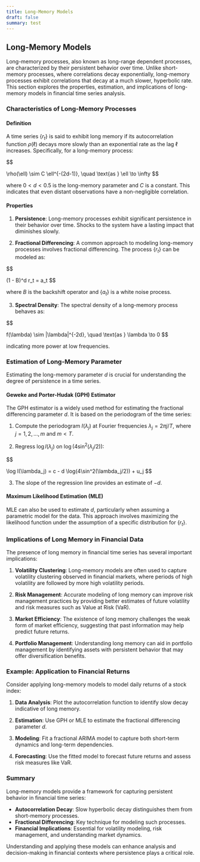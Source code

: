```yaml
---
title: Long-Memory Models
draft: false
summary: test
---
```



<TOCInline toc={props.toc} asDisclosure />

## Long-Memory Models

Long-memory processes, also known as long-range dependent processes, are characterized by their persistent behavior over time. Unlike short-memory processes, where correlations decay exponentially, long-memory processes exhibit correlations that decay at a much slower, hyperbolic rate. This section explores the properties, estimation, and implications of long-memory models in financial time series analysis.

### Characteristics of Long-Memory Processes

#### Definition

A time series $\{r_t\}$ is said to exhibit long memory if its autocorrelation function $\rho(\ell)$ decays more slowly than an exponential rate as the lag $\ell$ increases. Specifically, for a long-memory process:

$$

\rho(\ell) \sim C \ell^{-(2d-1)}, \quad \text{as } \ell \to \infty
$$

where $0 < d < 0.5$ is the long-memory parameter and $C$ is a constant. This indicates that even distant observations have a non-negligible correlation.

#### Properties

1. **Persistence**: Long-memory processes exhibit significant persistence in their behavior over time. Shocks to the system have a lasting impact that diminishes slowly.

2. **Fractional Differencing**: A common approach to modeling long-memory processes involves fractional differencing. The process $\{r_t\}$ can be modeled as:

$$

(1 - B)^d r_t = a_t
$$

where $B$ is the backshift operator and $\{a_t\}$ is a white noise process.

3. **Spectral Density**: The spectral density of a long-memory process behaves as:

$$

f(\lambda) \sim |\lambda|^{-2d}, \quad \text{as } \lambda \to 0
$$

indicating more power at low frequencies.

### Estimation of Long-Memory Parameter

Estimating the long-memory parameter $d$ is crucial for understanding the degree of persistence in a time series.

#### Geweke and Porter-Hudak (GPH) Estimator

The GPH estimator is a widely used method for estimating the fractional differencing parameter $d$. It is based on the periodogram of the time series:

1. Compute the periodogram $I(\lambda_j)$ at Fourier frequencies $\lambda_j = 2\pi j/T$, where $j = 1, 2, \ldots, m$ and $m < T$.

2. Regress $\log I(\lambda_j)$ on $\log(4\sin^2(\lambda_j/2))$:

$$

\log I(\lambda_j) = c - d \log(4\sin^2(\lambda_j/2)) + u_j
$$

3. The slope of the regression line provides an estimate of $-d$.

#### Maximum Likelihood Estimation (MLE)

MLE can also be used to estimate $d$, particularly when assuming a parametric model for the data. This approach involves maximizing the likelihood function under the assumption of a specific distribution for $\{r_t\}$.

### Implications of Long Memory in Financial Data

The presence of long memory in financial time series has several important implications:

1. **Volatility Clustering**: Long-memory models are often used to capture volatility clustering observed in financial markets, where periods of high volatility are followed by more high volatility periods.

2. **Risk Management**: Accurate modeling of long memory can improve risk management practices by providing better estimates of future volatility and risk measures such as Value at Risk (VaR).

3. **Market Efficiency**: The existence of long memory challenges the weak form of market efficiency, suggesting that past information may help predict future returns.

4. **Portfolio Management**: Understanding long memory can aid in portfolio management by identifying assets with persistent behavior that may offer diversification benefits.

### Example: Application to Financial Returns

Consider applying long-memory models to model daily returns of a stock index:

1. **Data Analysis**: Plot the autocorrelation function to identify slow decay indicative of long memory.

2. **Estimation**: Use GPH or MLE to estimate the fractional differencing parameter $d$.

3. **Modeling**: Fit a fractional ARIMA model to capture both short-term dynamics and long-term dependencies.

4. **Forecasting**: Use the fitted model to forecast future returns and assess risk measures like VaR.

### Summary

Long-memory models provide a framework for capturing persistent behavior in financial time series:

- **Autocorrelation Decay**: Slow hyperbolic decay distinguishes them from short-memory processes.
- **Fractional Differencing**: Key technique for modeling such processes.
- **Financial Implications**: Essential for volatility modeling, risk management, and understanding market dynamics.

Understanding and applying these models can enhance analysis and decision-making in financial contexts where persistence plays a critical role.
